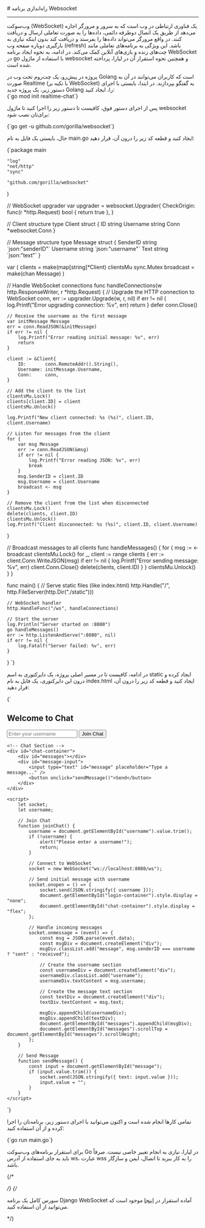 

<Layout>
<Head>
<title>مستندات راه‌اندازی وب‌سوکت (Websocket) در go - لیارا</title>

<meta property="og:title" content="مستندات خدمات رایانش ابری لیارا" />
<meta property="og:description" content="مستندات نحوه راه‌اندازی وب‌سوکت (Websocker) در پلتفرم go در لیارا"  />
<meta property="og:image" content="https://files.liara.ir/liara/logos/liara-poster.jpg" />
</Head>
# راه‌اندازی برنامه Websocket
<hr className="mb-2" />

وب‌سوکت (WebSocket) یک فناوری ارتباطی در وب است که به سرور و مرورگر اجازه می‌دهد از طریق یک اتصال دوطرفه دائمی، داده‌ها را به صورت تعاملی ارسال و دریافت کنند. در واقع مرورگر می‌تواند داده‌ها را بفرستد و دریافت کند بدون اینکه نیازی به بارگیری دوباره صفحه وب (refresh) باشد. این ویژگی به برنامه‌های تعاملی مانند چت‌های زنده و بازی‌های آنلاین کمک می‌کند.
در ادامه، به نحوه ایجاد برنامه WebSocket در  go با استفاده از ماژول <Important>websocket</Important> و همچنین نحوه استقرار آن در لیارا، پرداخته شده است.

<Section id="build-websocket-app-in-go" title="ساخت برنامه WebSocket در Go" />
پروژه‌ در پیش‌رو، یک چت‌روم تحت وب در  Golang است که کاربران می‌توانند در آن به صورت Realtime (با تکیه بر WebSocket) به گفتگو بپردازند.
در ابتدا، بایستی با اجرای دستور زیر، یک پروژه جدید Golang را، ایجاد کنید:

<div className="h-2" />
<div dir='ltr'>
    <Highlight className="bash">
        {`go mod init realtime-chat`}
    </Highlight>
</div>
<div className="h-2" />

‌پس از اجرای دستور فوق، کافیست تا دستور زیر را اجرا کنید تا ماژول‌ <Important>websocket</Important> برای‌تان نصب شود:

<div className="h-2" />
<div dir='ltr'>
    <Highlight className="bash">
        {`go get -u github.com/gorilla/websocket`}
    </Highlight>
</div>
<div className="h-2" />

حال، بایستی یک فایل به نام <Important>main.go</Important> ایجاد کنید و قطعه کد زیر را درون آن، قرار دهید:


<div className="h-2" />
<div dir='ltr'>
    <Highlight className="go">
{`package main

	"log"
	"net/http"
	"sync"

	"github.com/gorilla/websocket"
)

// WebSocket upgrader
var upgrader = websocket.Upgrader{
	CheckOrigin: func(r *http.Request) bool {
		return true
	},
}

// Client structure
type Client struct {
	ID       string
	Username string
	Conn     *websocket.Conn
}

// Message structure
type Message struct {
	SenderID string \`json:"senderID"\`
	Username string \`json:"username"\`
	Text     string \`json:"text"\`
}

var (
	clients   = make(map[string]*Client)
	clientsMu sync.Mutex
	broadcast = make(chan Message)
)

// Handle WebSocket connections
func handleConnections(w http.ResponseWriter, r *http.Request) {
	// Upgrade the HTTP connection to WebSocket
	conn, err := upgrader.Upgrade(w, r, nil)
	if err != nil {
		log.Printf("Error upgrading connection: %v", err)
		return
	}
	defer conn.Close()

	// Receive the username as the first message
	var initMessage Message
	err = conn.ReadJSON(&initMessage)
	if err != nil {
		log.Printf("Error reading initial message: %v", err)
		return
	}

	client := &Client{
		ID:       conn.RemoteAddr().String(),
		Username: initMessage.Username,
		Conn:     conn,
	}

	// Add the client to the list
	clientsMu.Lock()
	clients[client.ID] = client
	clientsMu.Unlock()

	log.Printf("New client connected: %s (%s)", client.ID, client.Username)

	// Listen for messages from the client
	for {
		var msg Message
		err := conn.ReadJSON(&msg)
		if err != nil {
			log.Printf("Error reading JSON: %v", err)
			break
		}
		msg.SenderID = client.ID
		msg.Username = client.Username
		broadcast <- msg
	}

	// Remove the client from the list when disconnected
	clientsMu.Lock()
	delete(clients, client.ID)
	clientsMu.Unlock()
	log.Printf("Client disconnected: %s (%s)", client.ID, client.Username)
}

// Broadcast messages to all clients
func handleMessages() {
	for {
		msg := <-broadcast
		clientsMu.Lock()
		for _, client := range clients {
			err := client.Conn.WriteJSON(msg)
			if err != nil {
				log.Printf("Error sending message: %v", err)
				client.Conn.Close()
				delete(clients, client.ID)
			}
		}
		clientsMu.Unlock()
	}
}

func main() {
	// Serve static files (like index.html)
	http.Handle("/", http.FileServer(http.Dir("./static")))

	// WebSocket handler
	http.HandleFunc("/ws", handleConnections)

	// Start the server
	log.Println("Server started on :8080")
	go handleMessages()
	err := http.ListenAndServe(":8080", nil)
	if err != nil {
		log.Fatalf("Server failed: %v", err)
	}
}
`}
    </Highlight>
</div>
<div className="h-2" />

در ادامه، کافیست تا در مسیر اصلی پروژه، یک دایرکتوری به اسم <Important>static</Important> ایجاد کرده و درون این دایرکتوری، یک فایل به نام <Important>index.html</Important> ایجاد کنید و قطعه کد زیر را درون آن، قرار دهید:

<div className="h-2" />
<div dir='ltr'>
    <Highlight className="html">
    {`<!DOCTYPE html>
<html lang="en">
<head>
    <meta charset="UTF-8">
    <meta name="viewport" content="width=device-width, initial-scale=1.0">
    <title>Real-Time Chat</title>
</head>
<body>
    <!-- Login Section -->
    <div id="login-container">
        <h2>Welcome to Chat</h2>
        <input type="text" id="username" placeholder="Enter your username" />
        <button onclick="joinChat()">Join Chat</button>
    </div>

    <!-- Chat Section -->
    <div id="chat-container">
        <div id="messages"></div>
        <div id="message-input">
            <input type="text" id="message" placeholder="Type a message..." />
            <button onclick="sendMessage()">Send</button>
        </div>
    </div>

    <script>
        let socket;
        let username;

        // Join Chat
        function joinChat() {
            username = document.getElementById("username").value.trim();
            if (!username) {
                alert("Please enter a username!");
                return;
            }

            // Connect to WebSocket
            socket = new WebSocket("ws://localhost:8080/ws");

            // Send initial message with username
            socket.onopen = () => {
                socket.send(JSON.stringify({ username }));
                document.getElementById("login-container").style.display = "none";
                document.getElementById("chat-container").style.display = "flex";
            };

            // Handle incoming messages
            socket.onmessage = (event) => {
                const msg = JSON.parse(event.data);
                const msgDiv = document.createElement("div");
                msgDiv.classList.add("message", msg.senderID === username ? "sent" : "received");

                // Create the username section
                const usernameDiv = document.createElement("div");
                usernameDiv.classList.add("username");
                usernameDiv.textContent = msg.username;

                // Create the message text section
                const textDiv = document.createElement("div");
                textDiv.textContent = msg.text;

                msgDiv.appendChild(usernameDiv);
                msgDiv.appendChild(textDiv);
                document.getElementById("messages").appendChild(msgDiv);
                document.getElementById("messages").scrollTop = document.getElementById("messages").scrollHeight;
            };
        }

        // Send Message
        function sendMessage() {
            const input = document.getElementById("message");
            if (input.value.trim()) {
                socket.send(JSON.stringify({ text: input.value }));
                input.value = "";
            }
        }
    </script>
</body>
</html>
`}
    </Highlight>
</div>
<div className="h-2" />

تمامی کارها انجام شده است و اکنون می‌توانید با اجرای دستور زیر، برنامه‌تان را اجرا کرده و از آن استفاده کنید:

<div className="h-2" />
<div dir='ltr'>
    <Highlight className="go">
    {`go run main.go`}
    </Highlight>
</div>
<div className="h-2" />


<Section id="deploy-websocket-go" title="استقرار برنامه Go WebSocket در لیارا" />

برای استقرار برنامه‌های وب‌سوکت Go در لیارا، نیازی به انجام تغییر خاصی نیست. صرفاً باید به جای استفاده از آدرس <Important>ws</Important>، عبارت <Important>wss</Important> را به کار ببرید تا اتصال، ایمن و سازگار باشد.

{/* <div className="h-2" /> */}
{/* <Alert variant="info">
<p>
سورس کامل یک برنامه Django WebSocket آماده استقرار در <a href="https://github.com/liara-cloud/django-getting-started/tree/asgi" className="text-[#2196f3] ">اینجا</a> موجود است که می‌توانید از آن استفاده کنید.
</p>
</Alert> */}


</Layout>